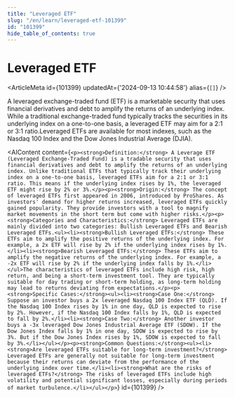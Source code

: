 ```yaml
---
title: "Leveraged ETF"
slug: "/en/learn/leveraged-etf-101399"
id: "101399"
hide_table_of_contents: true
---
```



# Leveraged ETF

<ArticleMeta id={101399} updatedAt={'2024-09-13 10:44:58'} alias={`[]`} />
<div className='border-solid border-b border-t-0 my-4 border-[var(--ifm-color-gray-300)]' />

A leveraged exchange-traded fund (ETF) is a marketable security that uses financial derivatives and debt to amplify the returns of an underlying index. While a traditional exchange-traded fund typically tracks the securities in its underlying index on a one-to-one basis, a leveraged ETF may aim for a 2:1 or 3:1 ratio.Leveraged ETFs are available for most indexes, such as the Nasdaq 100 Index and the Dow Jones Industrial Average (DJIA).

<AIContent content={`<p><strong>Definition:</strong> A Leverage ETF (Leveraged Exchange-Traded Fund) is a tradable security that uses financial derivatives and debt to amplify the returns of an underlying index. Unlike traditional ETFs that typically track their underlying index on a one-to-one basis, leveraged ETFs aim for a 2:1 or 3:1 ratio. This means if the underlying index rises by 1%, the leveraged ETF might rise by 2% or 3%.</p><p><strong>Origin:</strong> The concept of leveraged ETFs first appeared in 2006, introduced by ProShares. As investors' demand for higher returns increased, leveraged ETFs quickly gained popularity. They provide investors with a tool to magnify market movements in the short term but come with higher risks.</p><p><strong>Categories and Characteristics:</strong> Leveraged ETFs are mainly divided into two categories: Bullish Leveraged ETFs and Bearish Leveraged ETFs.<ul><li><strong>Bullish Leveraged ETFs:</strong> These ETFs aim to amplify the positive returns of the underlying index. For example, a 2x ETF will rise by 2% if the underlying index rises by 1%.</li><li><strong>Bearish Leveraged ETFs:</strong> These ETFs aim to amplify the negative returns of the underlying index. For example, a -2x ETF will rise by 2% if the underlying index falls by 1%.</li></ul>The characteristics of leveraged ETFs include high risk, high return, and being a short-term investment tool. They are typically suitable for day trading or short-term holding, as long-term holding may lead to returns deviating from expectations.</p><p><strong>Specific Cases:</strong><ul><li><strong>Case One:</strong> Suppose an investor buys a 2x leveraged Nasdaq 100 Index ETF (QLD). If the Nasdaq 100 Index rises by 1% in one day, QLD is expected to rise by 2%. However, if the Nasdaq 100 Index falls by 1%, QLD is expected to fall by 2%.</li><li><strong>Case Two:</strong> Another investor buys a -3x leveraged Dow Jones Industrial Average ETF (SDOW). If the Dow Jones Index falls by 1% in one day, SDOW is expected to rise by 3%. But if the Dow Jones Index rises by 1%, SDOW is expected to fall by 3%.</li></ul></p><p><strong>Common Questions:</strong><ul><li><strong>Are leveraged ETFs suitable for long-term investment?</strong> Leveraged ETFs are generally not suitable for long-term investment because their returns can deviate from the performance of the underlying index over time.</li><li><strong>What are the risks of leveraged ETFs?</strong> The risks of leveraged ETFs include high volatility and potential significant losses, especially during periods of market turbulence.</li></ul></p>`} id={101399} />
